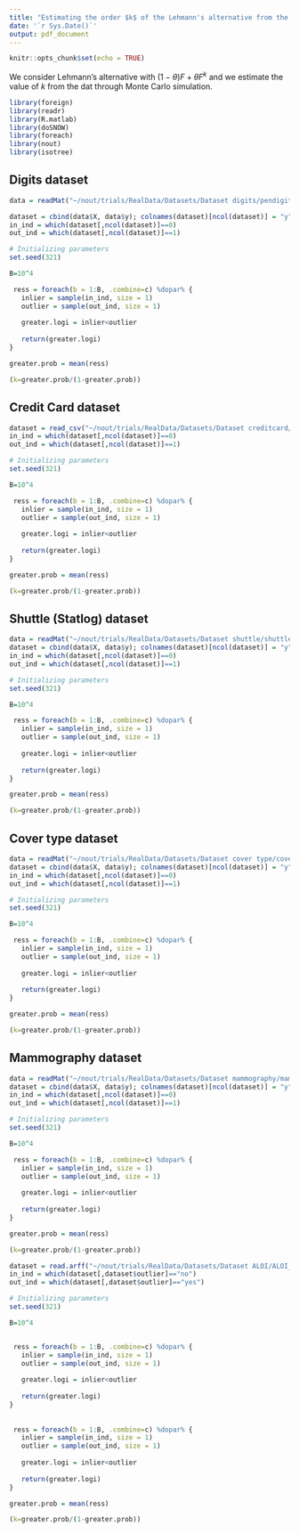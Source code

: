 ```yaml
---
title: "Estimating the order $k$ of the Lehmann's alternative from the data"
date: '`r Sys.Date()`'
output: pdf_document
---
```


```r
knitr::opts_chunk$set(echo = TRUE)
```

We consider Lehmann's alternative with $(1-\theta)F+\theta F^k$ and we estimate the value of $k$ from the dat through Monte Carlo simulation.


```r

library(foreign)
library(readr)
library(R.matlab)
library(doSNOW)
library(foreach)
library(nout)
library(isotree)


```



## Digits dataset

```r
data = readMat("~/nout/trials/RealData/Datasets/Dataset digits/pendigits.mat")

dataset = cbind(data$X, data$y); colnames(dataset)[ncol(dataset)] = "y"
in_ind = which(dataset[,ncol(dataset)]==0)
out_ind = which(dataset[,ncol(dataset)]==1)

# Initializing parameters
set.seed(321)

B=10^4

 ress = foreach(b = 1:B, .combine=c) %dopar% {
   inlier = sample(in_ind, size = 1)
   outlier = sample(out_ind, size = 1)
   
   greater.logi = inlier<outlier
   
   return(greater.logi)
}

greater.prob = mean(ress)

(k=greater.prob/(1-greater.prob))


```





## Credit Card dataset

```r
dataset = read_csv("~/nout/trials/RealData/Datasets/Dataset creditcard/creditcard.csv")
in_ind = which(dataset[,ncol(dataset)]==0)
out_ind = which(dataset[,ncol(dataset)]==1)

# Initializing parameters
set.seed(321)

B=10^4

 ress = foreach(b = 1:B, .combine=c) %dopar% {
   inlier = sample(in_ind, size = 1)
   outlier = sample(out_ind, size = 1)
   
   greater.logi = inlier<outlier
   
   return(greater.logi)
}

greater.prob = mean(ress)

(k=greater.prob/(1-greater.prob))


```




## Shuttle (Statlog) dataset

```r
data = readMat("~/nout/trials/RealData/Datasets/Dataset shuttle/shuttle.mat")
dataset = cbind(data$X, data$y); colnames(dataset)[ncol(dataset)] = "y"
in_ind = which(dataset[,ncol(dataset)]==0)
out_ind = which(dataset[,ncol(dataset)]==1)

# Initializing parameters
set.seed(321)

B=10^4

 ress = foreach(b = 1:B, .combine=c) %dopar% {
   inlier = sample(in_ind, size = 1)
   outlier = sample(out_ind, size = 1)
   
   greater.logi = inlier<outlier
   
   return(greater.logi)
}

greater.prob = mean(ress)

(k=greater.prob/(1-greater.prob))


```






## Cover type dataset

```r
data = readMat("~/nout/trials/RealData/Datasets/Dataset cover type/cover.mat")
dataset = cbind(data$X, data$y); colnames(dataset)[ncol(dataset)] = "y"
in_ind = which(dataset[,ncol(dataset)]==0)
out_ind = which(dataset[,ncol(dataset)]==1)

# Initializing parameters
set.seed(321)

B=10^4

 ress = foreach(b = 1:B, .combine=c) %dopar% {
   inlier = sample(in_ind, size = 1)
   outlier = sample(out_ind, size = 1)
   
   greater.logi = inlier<outlier
   
   return(greater.logi)
}

greater.prob = mean(ress)

(k=greater.prob/(1-greater.prob))


```






## Mammography dataset

```r
data = readMat("~/nout/trials/RealData/Datasets/Dataset mammography/mammography.mat")
dataset = cbind(data$X, data$y); colnames(dataset)[ncol(dataset)] = "y"
in_ind = which(dataset[,ncol(dataset)]==0)
out_ind = which(dataset[,ncol(dataset)]==1)

# Initializing parameters
set.seed(321)

B=10^4

 ress = foreach(b = 1:B, .combine=c) %dopar% {
   inlier = sample(in_ind, size = 1)
   outlier = sample(out_ind, size = 1)
   
   greater.logi = inlier<outlier
   
   return(greater.logi)
}

greater.prob = mean(ress)

(k=greater.prob/(1-greater.prob))


```






<!-- ## ALOI dataset -->

```r
dataset = read.arff("~/nout/trials/RealData/Datasets/Dataset ALOI/ALOI_withoutdupl.arff")
in_ind = which(dataset[,dataset$outlier]=="no")
out_ind = which(dataset[,dataset$outlier]=="yes")

# Initializing parameters
set.seed(321)

B=10^4


 ress = foreach(b = 1:B, .combine=c) %dopar% {
   inlier = sample(in_ind, size = 1)
   outlier = sample(out_ind, size = 1)
   
   greater.logi = inlier<outlier
   
   return(greater.logi)
}
 
 
 ress = foreach(b = 1:B, .combine=c) %dopar% {
   inlier = sample(in_ind, size = 1)
   outlier = sample(out_ind, size = 1)
   
   greater.logi = inlier<outlier
   
   return(greater.logi)
}

greater.prob = mean(ress)

(k=greater.prob/(1-greater.prob))


```


